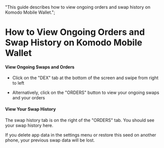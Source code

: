   "This guide describes how to view ongoing orders and swap history on Komodo Mobile Wallet.";


# How to View Ongoing Orders and Swap History on Komodo Mobile Wallet

#### View Ongoing Swaps and Orders

- Click on the "DEX" tab at the bottom of the screen and swipe from right to left

- Alternatively, click on the "ORDERS" button to view your ongoing swaps and your orders

<OptimizedImage
  title=" How to View Ongoing Orders and Swap History on Komodo Mobile Wallet"
  src={howToViewOngoingOrder1}
  alt=" How to View Ongoing Orders and Swap History on Komodo Mobile Wallet"
/>

#### View Your Swap History

The swap history tab is on the right of the "ORDERS" tab. You should see your swap history here.

<Note>
  If you delete app data in the settings menu or restore this seed on another
  phone, your previous swap data will be lost.
</Note>

<OptimizedImage
  title=" How to View Ongoing Orders and Swap History on Komodo Mobile Wallet"
  src={howToViewOngoingOrder2}
  alt=" How to View Ongoing Orders and Swap History on Komodo Mobile Wallet"
/>
